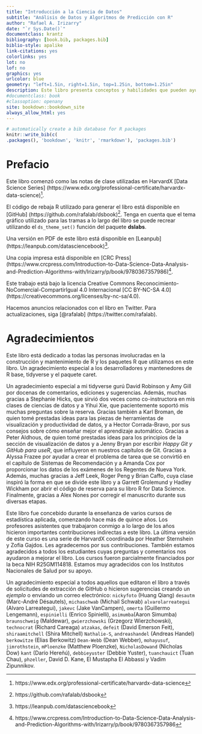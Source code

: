 ```yaml
---
title: "Introducción a la Ciencia de Datos"
subtitle: "Análisis de Datos y Algoritmos de Predicción con R"
author: "Rafael A. Irizarry"
date: "`r Sys.Date()`"
documentclass: krantz
bibliography: [book.bib, packages.bib]
biblio-style: apalike
link-citations: yes
colorlinks: yes
lot: no
lof: no
graphics: yes
urlcolor: blue
geometry: "left=1.5in, right=1.5in, top=1.25in, bottom=1.25in"
description: Este libro presenta conceptos y habilidades que pueden ayudar a abordar desafíos de mundo real de análisis de datos. Cubre conceptos de probabilidad, inferencia estadística, regresión lineal y aprendizaje automático y te ayuda a desarrollar habilidades como la programación R, disputa de datos con dplyr, visualización de datos con ggplot2, organización de archivos con Shell de UNIX / Linux, control de versiones con GitHub y preparación de documentos reproducibles con R markdown.
#documentclass: book
#classoption: openany
site: bookdown::bookdown_site
always_allow_html: yes
---
```



```r
# automatically create a bib database for R packages
knitr::write_bib(c(
.packages(), 'bookdown', 'knitr', 'rmarkdown'), 'packages.bib')
```

# Prefacio {-}

Este libro comenzó como las notas de clase utilizadas en
HarvardX [Data Science Series] (https://www.edx.org/professional-certificate/harvardx-data-science)^[https://www.edx.org/professional-certificate/harvardx-data-science].

El código de rebaja R utilizado para generar el libro está disponible en [GitHub] (https://github.com/rafalab/dsbook)^[https://github.com/rafalab/dsbook]. Tenga en cuenta que el tema gráfico utilizado para las tramas a lo largo del libro se puede recrear utilizando el `ds_theme_set()` función del paquete __dslabs__.

Una versión en PDF de este libro está disponible en [Leanpub] (https://leanpub.com/datasciencebook)^[https://leanpub.com/datasciencebook].

Una copia impresa está disponible en [CRC Press] (https://www.crcpress.com/Introduction-to-Data-Science-Data-Analysis-and-Prediction-Algorithms-with/Irizarry/p/book/9780367357986)^[ https://www.crcpress.com/Introduction-to-Data-Science-Data-Analysis-and-Prediction-Algorithms-with/Irizarry/p/book/9780367357986].

Este trabajo está bajo la licencia Creative Commons Reconocimiento-NoComercial-CompartirIgual 4.0 Internacional [CC BY-NC-SA 4.0] (https://creativecommons.org/licenses/by-nc-sa/4.0).

Hacemos anuncios relacionados con el libro en Twitter. Para actualizaciones, siga [\@rafalab] (https://twitter.com/rafalab).

# Agradecimientos {-}

Este libro está dedicado a todas las personas involucradas en la construcción y mantenimiento de R y los paquetes R que utilizamos en este libro. Un agradecimiento especial a los desarrolladores y mantenedores de R base, tidyverse y el paquete caret.

Un agradecimiento especial a mi tidyverse gurú David Robinson y Amy Gill por docenas de comentarios, ediciones y sugerencias. Además, muchas gracias a Stephanie Hicks, que sirvió dos veces como co-instructora en mis clases de ciencias de datos y a Yihui Xie, que pacientemente soportó mis muchas preguntas sobre la reserva. Gracias también a Karl Broman, de quien tomé prestadas ideas para las piezas de herramientas de visualización y productividad de datos, y a Hector Corrada-Bravo, por sus consejos sobre cómo enseñar mejor el aprendizaje automático. Gracias a Peter Aldhous, de quien tomé prestadas ideas para los principios de la sección de visualización de datos y a Jenny Bryan por escribir _Happy Git y GitHub para useR_, que influyeron en nuestros capítulos de Git. Gracias a
Alyssa Frazee por ayudar a crear el problema de tarea que se convirtió en el capítulo de Sistemas de Recomendación y a Amanda Cox por proporcionar los datos de los exámenes de los Regentes de Nueva York. Además, muchas gracias a Jeff Leek, Roger Peng y Brian Caffo, cuya clase inspiró la forma en que se divide este libro y a Garrett Grolemund y Hadley Wickham por abrir el código de reserva para su libro R for Data Science. Finalmente, gracias a Alex Nones por corregir el manuscrito durante sus diversas etapas.

Este libro fue concebido durante la enseñanza de varios cursos de estadística aplicada, comenzando hace más de quince años. Los profesores asistentes que trabajaron conmigo a lo largo de los años hicieron importantes contribuciones indirectas a este libro. La última versión de este curso es una serie de HarvardX coordinada por Heather Sternshein y Zofia Gajdos. Les agradecemos por sus contribuciones. También estamos agradecidos a todos los estudiantes cuyas preguntas y comentarios nos ayudaron a mejorar el libro. Los cursos fueron parcialmente financiados por la beca NIH R25GM114818. Estamos muy agradecidos con los Institutos Nacionales de Salud por su apoyo.

Un agradecimiento especial a todos aquellos que editaron el libro a través de solicitudes de extracción de GitHub o hicieron sugerencias creando un _ejemplo_ o enviando un correo electrónico: `nickyfoto` (Huang Qiang) `desautm` (Marc-André Désautels), `michaschwab` (Michail Schwab) `alvarolarreategui` (Alvaro Larreategui), `jakevc` (Jake VanCampen), `omerta` (Guillermo Lengemann), `espinielli` (Enrico Spinielli), `asimumba`(Aaron Simumba) `braunschweig` (Maldewar), `gwierzchowski` (Grzegorz Wierzchowski), `technocrat` (Richard Careaga) `atzakas`, `defeit` (David Emerson Feit), `shiraamitchell` (Shira Mitchell) `Nathalie-S`, `andreashandel` (Andreas Handel) `berkowitze` (Elias Berkowitz) `Dean-Webb` (Dean Webber), `mohayusuf`, `jimrothstein`, `mPloenzke` (Matthew Ploenzke), `NicholasDowand` (Nicholas Dow) `kant` (Darío Hereñú), `debbieyuster` (Debbie Yuster), `tuanchauict` (Tuan Chau), `phzeller`, David D. Kane, El Mustapha El Abbassi y Vadim Zipunnikov.




